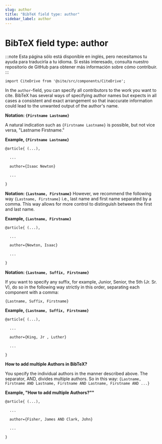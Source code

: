 ```yaml
---
slug: author
title: "BibTeX field type: author"
sidebar_label: author
---
```


# BibTeX field type: author

:::note
Esta página sólo está disponible en inglés, pero necesitamos tu ayuda para traducirla a tu idioma. Si estás interesado, consulta nuestro repositorio de GitHub para obtener más información sobre cómo contribuir.
:::

```mdx-code-block
import CiteDrive from '@site/src/components/CiteDrive';
```
<CiteDrive /> 

In the ``author``-field, you can specify all contributors to the work you want to cite. BibTeX has several ways of specifying author names but expects in all cases a consistent and exact arrangement so that inaccurate information could lead to the unwanted output of the author's name.

**Notation: ``{Firstname Lastname}``**

A natural indication such as ``{Firstname Lastname}`` is possible, but not vice versa, "Lastname Firstname."

**Example, ``{Firstname Lastname}``**

```tex
@article{ (...),

  ...

  author={Isaac Newton}

  ...

}
```


**Notation: ``{Lastname, Firstname}``**
However, we recommend the following way ``{Lastname, Firstname}`` i.e., last name and first name separated by a comma. This way allows for more control to distinguish between the first and last name.

**Example, ``{Lastname, Firstname}``**

```tex
@article{ (...),

  ...

  author={Newton, Isaac}

  ...

}
```


**Notation: ``{Lastname, Suffix, Firstname}``**

If you want to specify any suffix, for example, Junior, Senior, the 5th (Jr. Sr. V), do so in the following way strictly in this order, separating each component with a comma:

``{Lastname, Suffix, Firstname}``

**Example, ``{Lastname, Suffix, Firstname}``**

```tex
@article{ (...),

  ...

  author={King, Jr , Luther}

  ...

}
```

**How to add multiple Authors in BibTeX?**

You specify the individual authors in the manner described above. The separator, AND, divides multiple authors. So in this way:
``{Lastname, Firstname AND Lastname, Firstname AND Lastname, Firstname AND ...}``


**Example, "How to add multiple Authors?""**

```tex
@article{ (...),

  ...

  author={Fisher, James AND Clark, John}

  ...

}
```
